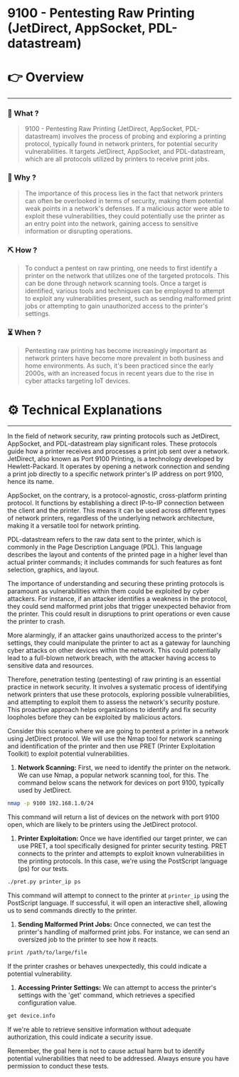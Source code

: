 # 9100 - Pentesting Raw Printing (JetDirect, AppSocket, PDL-datastream)


# 👉 Overview

---

### 👀 What ?

> 9100 - Pentesting Raw Printing (JetDirect, AppSocket, PDL-datastream) involves the process of probing and exploring a printing protocol, typically found in network printers, for potential security vulnerabilities. It targets JetDirect, AppSocket, and PDL-datastream, which are all protocols utilized by printers to receive print jobs.
> 

### 🧐 Why ?

> The importance of this process lies in the fact that network printers can often be overlooked in terms of security, making them potential weak points in a network's defenses. If a malicious actor were able to exploit these vulnerabilities, they could potentially use the printer as an entry point into the network, gaining access to sensitive information or disrupting operations.
> 

### ⛏️ How ?

> To conduct a pentest on raw printing, one needs to first identify a printer on the network that utilizes one of the targeted protocols. This can be done through network scanning tools. Once a target is identified, various tools and techniques can be employed to attempt to exploit any vulnerabilities present, such as sending malformed print jobs or attempting to gain unauthorized access to the printer's settings.
> 

### ⏳ When ?

> Pentesting raw printing has become increasingly important as network printers have become more prevalent in both business and home environments. As such, it's been practiced since the early 2000s, with an increased focus in recent years due to the rise in cyber attacks targeting IoT devices.
> 

# ⚙️ Technical Explanations

---

In the field of network security, raw printing protocols such as JetDirect, AppSocket, and PDL-datastream play significant roles. These protocols guide how a printer receives and processes a print job sent over a network. JetDirect, also known as Port 9100 Printing, is a technology developed by Hewlett-Packard. It operates by opening a network connection and sending a print job directly to a specific network printer's IP address on port 9100, hence its name.

AppSocket, on the contrary, is a protocol-agnostic, cross-platform printing protocol. It functions by establishing a direct IP-to-IP connection between the client and the printer. This means it can be used across different types of network printers, regardless of the underlying network architecture, making it a versatile tool for network printing.

PDL-datastream refers to the raw data sent to the printer, which is commonly in the Page Description Language (PDL). This language describes the layout and contents of the printed page in a higher level than actual printer commands; it includes commands for such features as font selection, graphics, and layout.

The importance of understanding and securing these printing protocols is paramount as vulnerabilities within them could be exploited by cyber attackers. For instance, if an attacker identifies a weakness in the protocol, they could send malformed print jobs that trigger unexpected behavior from the printer. This could result in disruptions to print operations or even cause the printer to crash.

More alarmingly, if an attacker gains unauthorized access to the printer's settings, they could manipulate the printer to act as a gateway for launching cyber attacks on other devices within the network. This could potentially lead to a full-blown network breach, with the attacker having access to sensitive data and resources.

Therefore, penetration testing (pentesting) of raw printing is an essential practice in network security. It involves a systematic process of identifying network printers that use these protocols, exploring possible vulnerabilities, and attempting to exploit them to assess the network's security posture. This proactive approach helps organizations to identify and fix security loopholes before they can be exploited by malicious actors.

Consider this scenario where we are going to pentest a printer in a network using JetDirect protocol. We will use the Nmap tool for network scanning and identification of the printer and then use PRET (Printer Exploitation Toolkit) to exploit potential vulnerabilities.

1. **Network Scanning:** First, we need to identify the printer on the network. We can use Nmap, a popular network scanning tool, for this. The command below scans the network for devices on port 9100, typically used by JetDirect.

```bash
nmap -p 9100 192.168.1.0/24

```

This command will return a list of devices on the network with port 9100 open, which are likely to be printers using the JetDirect protocol.

1. **Printer Exploitation:** Once we have identified our target printer, we can use PRET, a tool specifically designed for printer security testing. PRET connects to the printer and attempts to exploit known vulnerabilities in the printing protocols. In this case, we're using the PostScript language (ps) for our tests.

```bash
./pret.py printer_ip ps

```

This command will attempt to connect to the printer at `printer_ip` using the PostScript language. If successful, it will open an interactive shell, allowing us to send commands directly to the printer.

1. **Sending Malformed Print Jobs:** Once connected, we can test the printer's handling of malformed print jobs. For instance, we can send an oversized job to the printer to see how it reacts.

```bash
print /path/to/large/file

```

If the printer crashes or behaves unexpectedly, this could indicate a potential vulnerability.

1. **Accessing Printer Settings:** We can attempt to access the printer's settings with the 'get' command, which retrieves a specified configuration value.

```bash
get device.info

```

If we're able to retrieve sensitive information without adequate authorization, this could indicate a security issue.

Remember, the goal here is not to cause actual harm but to identify potential vulnerabilities that need to be addressed. Always ensure you have permission to conduct these tests.
